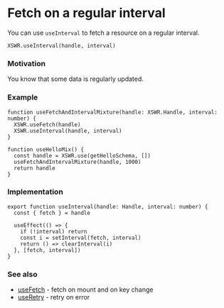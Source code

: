 # Fetch on a regular interval

You can use `useInterval` to fetch a resource on a regular interval.

```tsx
XSWR.useInterval(handle, interval) 
```

### Motivation

You know that some data is regularly updated.

### Example

```tsx
function useFetchAndIntervalMixture(handle: XSWR.Handle, interval: number) {
  XSWR.useFetch(handle)
  XSWR.useInterval(handle, interval)
}

function useHelloMix() {
  const handle = XSWR.use(getHelloSchema, [])
  useFetchAndIntervalMixture(handle, 1000)
  return handle
}
```

### Implementation

```tsx
export function useInterval(handle: Handle, interval: number) {
  const { fetch } = handle

  useEffect(() => {
    if (!interval) return
    const i = setInterval(fetch, interval)
    return () => clearInterval(i)
  }, [fetch, interval])
}
```

### See also

- [useFetch](/features/use-fetch) - fetch on mount and on key change
- [useRetry](/features/use-retry) - retry on error
